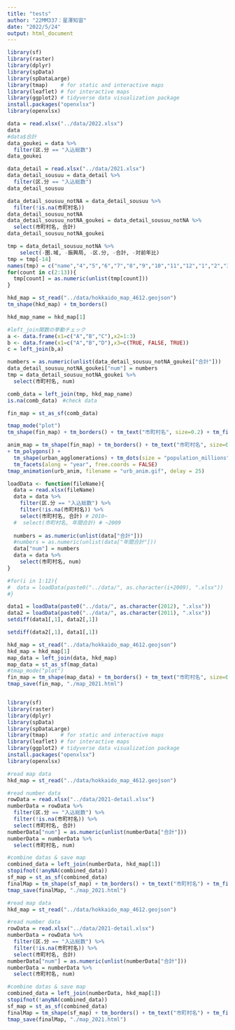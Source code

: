 ```yaml
---
title: "tests"
author: "22MM337：星澤知宙"
date: "2022/5/24"
output: html_document
---
```


```r
library(sf)
library(raster)
library(dplyr)
library(spData)
library(spDataLarge)
library(tmap)    # for static and interactive maps
library(leaflet) # for interactive maps
library(ggplot2) # tidyverse data visualization package
install.packages("openxlsx")
library(openxlsx)

```

```r
data = read.xlsx("../data/2022.xlsx")
data
#data$合計
data_goukei = data %>% 
  filter(区.分 == "入込総数")
data_goukei

data_detail = read.xlsx("../data/2021.xlsx")
data_detail_sousuu = data_detail %>% 
  filter(区.分 == "入込総数")
data_detail_sousuu

data_detail_sousuu_notNA = data_detail_sousuu %>%
  filter(!is.na(市町村名))
data_detail_sousuu_notNA
data_detail_sousuu_notNA_goukei = data_detail_sousuu_notNA %>%
  select(市町村名, 合計)
data_detail_sousuu_notNA_goukei

tmp = data_detail_sousuu_notNA %>%
    select(-圏.域, -振興局, -区.分, -合計, -対前年比)
tmp = tmp[-14]
names(tmp) = c("name","4","5","6","7","8","9","10","11","12","1","2","3")
for(count in c(2:13)){
  tmp[count] = as.numeric(unlist(tmp[count]))
}
```

```r
hkd_map = st_read("../data/hokkaido_map_4612.geojson")
tm_shape(hkd_map) + tm_borders()

hkd_map_name = hkd_map[1]

#left_join関数の挙動チェック
a <- data.frame(x1=c("A","B","C"),x2=1:3)
b <- data.frame(x1=c("A","B","D"),x3=c(TRUE, FALSE, TRUE))
c = left_join(b,a)

numbers = as.numeric(unlist(data_detail_sousuu_notNA_goukei["合計"]))
data_detail_sousuu_notNA_goukei["num"] = numbers
tmp = data_detail_sousuu_notNA_goukei %>%
  select(市町村名, num)

comb_data = left_join(tmp, hkd_map_name)
is.na(comb_data)　#check data

fin_map = st_as_sf(comb_data)

tmap_mode("plot")
tm_shape(fin_map) + tm_borders() + tm_text("市町村名", size=0.2) + tm_fill("num", style="cont")

anim_map = tm_shape(fin_map) + tm_borders() + tm_text("市町村名", size=0.2) + tm_fill("num", style="cont")
+ tm_polygons() + 
  tm_shape(urban_agglomerations) + tm_dots(size = "population_millions") +
  tm_facets(along = "year", free.coords = FALSE)
tmap_animation(urb_anim, filename = "urb_anim.gif", delay = 25)
```

```r
loadData <- function(fileName){
  data = read.xlsx(fileName)
  data = data %>% 
    filter(区.分 == "入込総数") %>%
    filter(!is.na(市町村名)) %>%
    select(市町村名, 合計) # 2010~
  #  select(市町村名, 年間合計) # ~2009
  
  numbers = as.numeric(unlist(data["合計"]))
  #numbers = as.numeric(unlist(data["年間合計"]))
  data["num"] = numbers
  data = data %>%
    select(市町村名, num)
}

#for(i in 1:12){
#  data = loadData(paste0("../data/", as.character(i+2009), ".xlsx"))
#}

data1 = loadData(paste0("../data/", as.character(2012), ".xlsx"))
data2 = loadData(paste0("../data/", as.character(2011), ".xlsx"))
setdiff(data1[,1], data2[,1])

setdiff(data2[,1], data1[,1])
```

```r
hkd_map = st_read("../data/hokkaido_map_4612.geojson")
hkd_map = hkd_map[1]
map_data = left_join(data, hkd_map)
map_data = st_as_sf(map_data)
#tmap_mode("plot")
fin_map = tm_shape(map_data) + tm_borders() + tm_text("市町村名", size=0.2) + tm_fill("num", style="cont")
tmap_save(fin_map, "./map_2021.html")
```

```r

```




```r
library(sf)
library(raster)
library(dplyr)
library(spData)
library(spDataLarge)
library(tmap)    # for static and interactive maps
library(leaflet) # for interactive maps
library(ggplot2) # tidyverse data visualization package
install.packages("openxlsx")
library(openxlsx)
```

```r
#read map data
hkd_map = st_read("../data/hokkaido_map_4612.geojson")

#read number data
rowData = read.xlsx("../data/2021-detail.xlsx")
numberData = rowData %>% 
  filter(区.分 == "入込総数") %>%
  filter(!is.na(市町村名)) %>%
  select(市町村名, 合計)
numberData["num"] = as.numeric(unlist(numberData["合計"]))
numberData = numberData %>%
  select(市町村名, num)

#combine datas & save map
combined_data = left_join(numberData, hkd_map[1])
stopifnot(!anyNA(combined_data))
sf_map = st_as_sf(combined_data)
finalMap = tm_shape(sf_map) + tm_borders() + tm_text("市町村名") + tm_fill("num", style="cont")
tmap_save(finalMap, "./map_2021.html")
```

```r
#read map data
hkd_map = st_read("../data/hokkaido_map_4612.geojson")

#read number data
rowData = read.xlsx("../data/2021-detail.xlsx")
numberData = rowData %>% 
  filter(区.分 == "入込総数") %>%
  filter(!is.na(市町村名)) %>%
  select(市町村名, 合計)
numberData["num"] = as.numeric(unlist(numberData["合計"]))
numberData = numberData %>%
  select(市町村名, num)

#combine datas & save map
combined_data = left_join(numberData, hkd_map[1])
stopifnot(!anyNA(combined_data))
sf_map = st_as_sf(combined_data)
finalMap = tm_shape(sf_map) + tm_borders() + tm_text("市町村名") + tm_fill("num", style="cont")
tmap_save(finalMap, "./map_2021.html")
```
